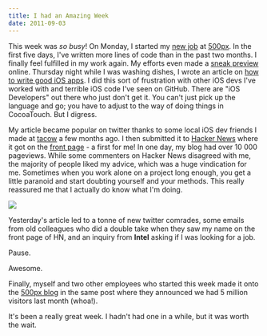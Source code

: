 ```yaml
---
title: I had an Amazing Week
date: 2011-09-03
---
```



This week was _so busy_! On Monday, I started my [new job](/blog/got-a-new-job/) at [500px](http://500px.com/). In the first five days, I've written more lines of code than in the past two months. I finally feel fulfilled in my work again.&nbsp;My efforts even made a [sneak preview](http://instagr.am/p/L4F4h/) online. Thursday night while I was washing dishes, I wrote an article on [how to write good iOS apps](/blog/how-to-write-ios-apps/). I did this sort of frustration with other iOS devs I've worked with and terrible iOS code I've seen on GitHub. There are "iOS Developers" out there who just don't get it. You can't just pick up the language and go; you have to adjust to the way of doing things in CocoaTouch. But I digress.

My article became popular on twitter thanks to some local iOS dev friends I made at [tacow](http://tacow.org/) a few months ago. I then submitted it to [Hacker News](http://news.ycombinator.com/item?id=2953828) where it got on the [front page](http://screencast.com/t/jRw1auPl2d8) - a first for me! In one day, my blog had over 10 000 pageviews. While some commenters on Hacker News disagreed with me, the majority of people liked my advice, which was a huge vindication for me. Sometimes when you work alone on a project long enough, you get a little paranoid and start doubting yourself and your methods. This really reassured me that I actually do know what I'm doing.

 ![](./E5B1659BB9C7484B890F4FE90A0443CD.png)

Yesterday's article led to a tonne of new twitter comrades, some emails from old colleagues who did a double take when they saw my name on the front page of HN, and an inquiry from **Intel** asking if I was looking for a job.

Pause.

Awesome.

Finally, myself and two other employees who started this week made it onto the [500px blog](http://500px.com/blog/11918) in the same post where they announced we had 5 million visitors last month (whoa!).

It's been a really great week. I hadn't had one in a while, but it was worth the wait.


  